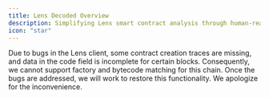 ```yaml
---
title: Lens Decoded Overview
description: Simplifying Lens smart contract analysis through human-readable tables.
icon: "star"
---
```



<Warning>
Due to bugs in the Lens client, some contract creation traces are missing, and data in the code field is incomplete for certain blocks. Consequently, we cannot support factory and bytecode matching for this chain. Once the bugs are addressed, we will work to restore this functionality. We apologize for the inconvenience.
</Warning>

<OverviewDecodedDataApproach blockchain="lens"/>